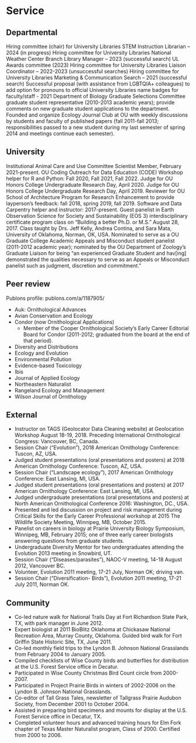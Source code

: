 # Service

## Departmental

Hiring committee (chair) for University Libraries STEM Instruction Librarian – 2024 (in progress) Hiring committee for University Libraries National Weather Center Branch Library Manager – 2023 (successful search) UL Awards committee (2023) Hiring committee for University Libraries Liaison Coordinator – 2022-2023 (unsuccessful searches) Hiring committee for University Libraries Marketing & Communication Search – 2021 (successful search) Successful proposal (with assistance from LGBTQIA+ colleagues) to add option for pronouns to official University Libraries name badges for faculty/staff - 2021 Department of Biology Graduate Selections Committee graduate student representative (2010-2013 academic years); provide comments on new graduate student applications to the department. Founded and organize Ecology Journal Club at OU with weekly discussions by students and faculty of published papers (fall 2011-fall 2013; responsibilities passed to a new student during my last semester of spring 2014 and meetings continue each semester).

## University

Institutional Animal Care and Use Committee Scientist Member, February 2021-present. OU Coding Outreach for Data Education (CODE) Workshop helper for R and Python: Fall 2020, Fall 2021, Fall 2022. Judge for OU Honors College Undergraduate Research Day, April 2020. Judge for OU Honors College Undergraduate Research Day, April 2019. Reviewer for OU School of Architecture Program for Research Enhancement to provide layperson’s feedback: fall 2018, spring 2019, fall 2019. Software and Data Carpentry helper and instructor: 2017-present. Guest panelist in Earth Observation Science for Society and Sustainability (EOS 3) interdisciplinary certificate program class on “Building a better Ph.D. or M.S.” August 28, 2017. Class taught by Drs. Jeff Kelly, Andrea Contina, and Sara Mata, University of Oklahoma, Norman, OK, USA. Nominated to serve as a OU Graduate College Academic Appeals and Misconduct student panelist (2011-2012 academic year); nominated by the OU Department of Zoology’s Graduate Liaison for being “an experienced Graduate Student and hav\[ing\] demonstrated the qualities necessary to serve as an Appeals or Misconduct panelist such as judgment, discretion and commitment.”

## Peer review
Publons profile: publons.com/a/1187905/

- Auk: Ornithological Advances
- Avian Conservation and Ecology 
- Condor (now Ornithological Applications)
  - Member of the Cooper Ornithological Society's Early Career Editorial Board for Condor (2011-2012; graduated from the board at the end of that period).
- Diversity and Distributions
- Ecology and Evolution 
- Environmental Pollution 
- Evidence-based Toxicology 
- Ibis 
- Journal of Applied Ecology 
- Northeastern Naturalist 
- Rangeland Ecology and Management 
- Wilson Journal of Ornithology

## External
- Instructor on TAGS (Geolocator Data Cleaning website) at Geolocation Workshop August 18-19, 2018. Preceding International Ornithological Congress: Vancouver, BC, Canada. 
- Session Chair (“Evolution”), 2018 American Ornithology Conference: Tuscon, AZ, USA.
- Judged student presentations (oral presentations and posters) at 2018 American Ornithology Conference: Tuscon, AZ, USA.
- Session Chair (“Landscape ecology”), 2017 American Ornithology Conference: East Lansing, MI, USA. 
- Judged student presentations (oral presentations and posters) at 2017 American Ornithology Conference: East Lansing, MI, USA. 
- Judged undergraduate presentations (oral presentations and posters) at North American Ornithological Conference 2016: Washington, DC., USA. 
- Presented and led discussion on project and risk management during Critical Skills for the Early Career Professional workshop at 2015 The Wildlife Society Meeting, Winnipeg, MB, October 2015. 
- Panelist on careers in biology at Prairie University Biology Symposium, Winnipeg, MB, February 2015; one of three early career biologists answering questions from graduate students. 
- Undergraduate Diversity Mentor for two undergraduates attending the Evolution 2013 meeting in Snowbird, UT. 
- Session Chair (“Diseases/parasites”), NAOC-V meeting, 14-18 August 2012, Vancouver BC. 
- Volunteer, Evolution 2011 meeting, 17-21 July, Norman OK; driving van. 
- Session Chair (“Diversification- Birds”), Evolution 2011 meeting, 17-21 July 2011, Norman OK. 

## Community
- Co-led nature walk for National Trails Day at Fort Richardson State Park, TX, with park manager in June 2012.
- Expert biologist at 2011 BioBlitz Oklahoma at Chickasaw National Recreation Area, Murray County, Oklahoma. Guided bird walk for Fort Griffin State Historic Site, TX, June 2011.
- Co-led monthly field trips to the Lyndon B. Johnson National Grasslands from February 2004 to January 2005. 
- Compiled checklists of Wise County birds and butterflies for distribution at the U.S. Forest Service office in Decatur. 
- Participated in Wise County Christmas Bird Count circle from 2000-2007. 
- Participated in Project Prairie Birds in winters of 2002-2006 on the Lyndon B. Johnson National Grasslands. 
- Co-editor of Tall Grass Tales, newsletter of Tallgrass Prairie Audubon Society, from December 2001 to October 2004.
- Assisted in preparing bird specimens and mounts for display at the U.S. Forest Service office in Decatur, TX. 
- Completed volunteer hours and advanced training hours for Elm Fork chapter of Texas Master Naturalist program, Class of 2000. Certified from 2000 to 2006. 